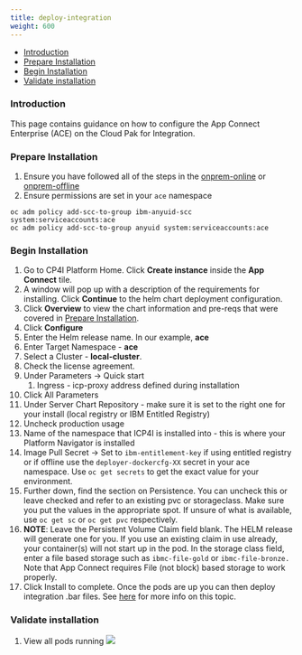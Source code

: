 ```yaml
---
title: deploy-integration
weight: 600
---
```


- [Introduction](#introduction)
- [Prepare Installation](#prepare-installation)
- [Begin Installation](#begin-installation)
- [Validate installation](#validate-installation)

### Introduction
This page contains guidance on how to configure the App Connect Enterprise (ACE) on the Cloud Pak for Integration.

### Prepare Installation

1. Ensure you have followed all of the steps in the [onprem-online](../onprem-online) or [onprem-offline](../onprem-offile)
2. Ensure permissions are set in your `ace` namespace
```
oc adm policy add-scc-to-group ibm-anyuid-scc system:serviceaccounts:ace
oc adm policy add-scc-to-group anyuid system:serviceaccounts:ace
```

### Begin Installation
1. Go to CP4I Platform Home. Click **Create instance** inside the **App Connect** tile.    
1. A window will pop up with a description of the requirements for installing. Click **Continue** to the helm chart deployment configuration.
  2. Click **Overview** to view the chart information and pre-reqs that were covered in [Prepare Installation](#prepare-installation).
3. Click **Configure**
4. Enter the Helm release name. In our example, **ace**
5. Enter Target Namespace - **ace**
6. Select a Cluster - **local-cluster**.
7. Check the license agreement.
8. Under Parameters -> Quick start
   1. Ingress - icp-proxy address defined during installation   
9.  Click All Parameters
10. Under Server Chart Repository - make sure it is set to the right one for your install (local registry or IBM Entitled Registry)
10. Uncheck production usage
11. Name of the namespace that ICP4I is installed into - this is where your Platform Navigator is installed
12. Image Pull Secret -> Set to `ibm-entitlement-key` if using entitled registry or if offline use the `deployer-dockercfg-XX` secret in your ace namespace.  Use `oc get secrets` to get the exact value for your environment.
13. Further down, find the section on Persistence. You can uncheck this or leave checked and refer to an existing pvc or storageclass.  Make sure you put the values in the appropriate spot.  If unsure of what is available, use `oc get sc` or `oc get pvc` respectively. 
14. **NOTE**: Leave the Persistent Volume Claim field blank. The HELM release will generate one for you. If you use an existing claim in use already, your container(s) will not start up in the pod. In the storage class field, enter a file based storage such as `ibmc-file-gold` or `ibmc-file-bronze.` Note that App Connect requires File (not block) based storage to work properly. 
14. Click Install to complete.  Once the pods are up you can then deploy integration .bar files.  See [here](https://www.ibm.com/support/knowledgecenter/SSTTDS_11.0.0/com.ibm.ace.icp.doc/icp0015_.htm) for more info on this topic.

### Validate installation    

1. View all pods running
    ![](4.ace-pods.png)

